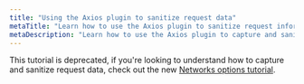 ```yaml
---
title: "Using the Axios plugin to sanitize request data"
metaTitle: "Learn how to use the Axios plugin to sanitize request information"
metaDescription: "Learn how to use the Axios plugin to capture and sanitize request information inside your session replays"
---
```

This tutorial is deprecated, if you're looking to understand how to capture and sanitize request data, check out the new [Networks options tutorial](/tutorials/capture-request).
